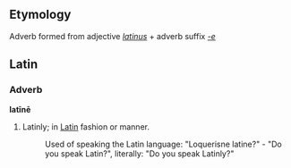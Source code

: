 {{rfc}}
==Etymology==
Adverb formed from adjective ''[[latinus]]'' + adverb suffix ''[[-e]]''

==Latin==
===Adverb===
'''latīnē'''

# Latinly; in [[Latin]] fashion or manner.
#: Used of speaking the Latin language: "Loquerisne latine?" - "Do you speak Latin?", literally: "Do you speak Latinly?"